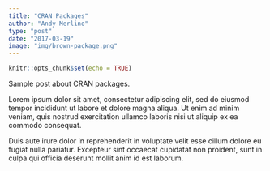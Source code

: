 ```yaml
---
title: "CRAN Packages"
author: "Andy Merlino"
type: "post"
date: "2017-03-19"
image: "img/brown-package.png"
---
```


```r
knitr::opts_chunk$set(echo = TRUE)
```

Sample post about CRAN packages.  

Lorem ipsum dolor sit amet, consectetur adipiscing elit, sed do eiusmod tempor incididunt ut labore et dolore magna aliqua. Ut enim ad minim veniam, quis nostrud exercitation ullamco laboris nisi ut aliquip ex ea commodo consequat. 

Duis aute irure dolor in reprehenderit in voluptate velit esse cillum dolore eu fugiat nulla pariatur. Excepteur sint occaecat cupidatat non proident, sunt in culpa qui officia deserunt mollit anim id est laborum.
